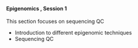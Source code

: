 <br>

#### **Epigenomics , Session 1**

This section focuses on sequencing QC

* Introduction to different epigenomic techniques
* Sequencing QC